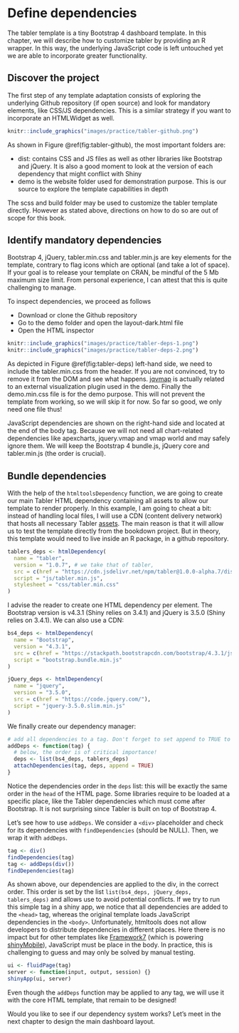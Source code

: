 # Define dependencies {#custom-templates-dependencies}
The tabler template is a tiny Bootstrap 4 dashboard template. In this chapter, we will describe how to customize tabler by providing an R wrapper. In this way, the underlying JavaScript code is left untouched yet we are able to incorporate greater functionality. 

## Discover the project
The first step of any template adaptation consists of exploring the underlying Github repository (if open source) and look for mandatory elements, like CSS/JS dependencies. This is a similar strategy if you want to incorporate an HTMLWidget as well.  

```r
knitr::include_graphics("images/practice/tabler-github.png")
```

As shown in Figure \@ref(fig:tabler-github), the most important folders are:

  - dist: contains CSS and JS files as well as other libraries like Bootstrap and jQuery. It is also a good moment to look at the version of each dependency that might conflict with Shiny 
  - demo is the website folder used for demonstration purpose. This is our source to explore the template capabilities in depth
  
The scss and build folder may be used to customize the tabler template directly. However as stated above, directions on how to do so are out of scope for this book.  

## Identify mandatory dependencies
Bootstrap 4, jQuery, tabler.min.css and tabler.min.js are key elements for the template, contrary to flag icons which are optional (and take a lot of space). If your goal is to release your template on CRAN, be mindful of the 5 Mb maximum size limit. From personal experience, I can attest that this is quite challenging to manage.

To inspect dependencies, we proceed as follows

  - Download or clone the Github repository
  - Go to the demo folder and open the layout-dark.html file
  - Open the HTML inspector
  
```r

knitr::include_graphics("images/practice/tabler-deps-1.png")
knitr::include_graphics("images/practice/tabler-deps-2.png")

```

As depicted in Figure \@ref(fig:tabler-deps) left-hand side, we need to include the tabler.min.css from the header. If you are not convinced, try to remove it from the DOM and see what happens. [jqvmap](https://www.10bestdesign.com/jqvmap/) is actually related to an external visualization plugin used in the demo. Finally the demo.min.css file is for the demo purpose. This will not prevent the template from working, so we will skip it for now. So far so good, we only need one file thus!

JavaScript dependencies are shown on the right-hand side and located at the end of the body tag. Because we will not need all chart-related dependencies like apexcharts, jquery.vmap and vmap world and may safely ignore them. We will keep the Bootstrap 4 bundle.js, jQuery core and tabler.min.js (the order is crucial).


## Bundle dependencies
With the help of the `htmltoolsDependency` function, we are going to create our main Tabler HTML dependency containing all assets to allow our template to render properly. In this example, I am going to cheat a bit: instead of handling local files, I will use a CDN (content delivery network) that hosts all necessary Tabler [assets](https://www.jsdelivr.com/package/npm/tabler). The main reason is that it will allow us to test the template directly from the bookdown project. But in theory, this template would need to live inside an R package, in a github repository.

```r
tablers_deps <- htmlDependency(
  name = "tabler",
  version = "1.0.7", # we take that of tabler,
  src = c(href = "https://cdn.jsdelivr.net/npm/tabler@1.0.0-alpha.7/dist/"),
  script = "js/tabler.min.js",
  stylesheet = "css/tabler.min.css"
)
```

I advise the reader to create one HTML dependency per element. The Bootstrap version is v4.3.1 (Shiny relies on 3.4.1) and jQuery is 3.5.0 (Shiny relies on 3.4.1). We can also use a CDN:

```r
bs4_deps <- htmlDependency(
  name = "Bootstrap",
  version = "4.3.1",
  src = c(href = "https://stackpath.bootstrapcdn.com/bootstrap/4.3.1/js/"),
  script = "bootstrap.bundle.min.js"
)

jQuery_deps <- htmlDependency(
  name = "jquery",
  version = "3.5.0",
  src = c(href = "https://code.jquery.com/"),
  script = "jquery-3.5.0.slim.min.js"
)
```

We finally create our dependency manager:

```r
# add all dependencies to a tag. Don't forget to set append to TRUE to preserve any existing dependency
addDeps <- function(tag) {
  # below, the order is of critical importance!
  deps <- list(bs4_deps, tablers_deps)
  attachDependencies(tag, deps, append = TRUE)
}
```

Notice the dependencies order in the `deps` list: this will be exactly the same order in the `head` of the HTML page. Some libraries require to be loaded at a specific place, like the Tabler dependencies which must come after Bootstrap. 
It is not surprising since Tabler is built on top of Bootstrap 4.

Let's see how to use `addDeps`. We consider a `<div>` placeholder and check for its dependencies with `findDependencies` (should be NULL). Then, we wrap it with `addDeps`. 

```r
tag <- div()
findDependencies(tag)
tag <- addDeps(div())
findDependencies(tag)
```

As shown above, our dependencies are applied to the div, in the correct order. This order is set by the list `list(bs4_deps, jQuery_deps, tablers_deps)` and allows use to avoid potential conflicts. If we try to run this simple tag in a shiny app, we notice that all dependencies are added to the `<head>` tag, whereas the original template loads JavaScript dependencies in the `<body>`. Unfortunately, htmltools does not allow developers to distribute dependencies in different places. Here there is no impact but for other templates like [Framework7](https://framework7.io) (which is powering [shinyMobile](https://github.com/RinteRface/shinyMobile)), JavaScript must be place in the body. In practice, this is challenging to guess and may only be solved by manual testing.

```r
ui <- fluidPage(tag)
server <- function(input, output, session) {}
shinyApp(ui, server)
```

Even though the `addDeps` function may be applied to any tag, we will use it with the core HTML template, that remain to be designed!

Would you like to see if our dependency system works? Let's meet in the next chapter to design the main dashboard layout.